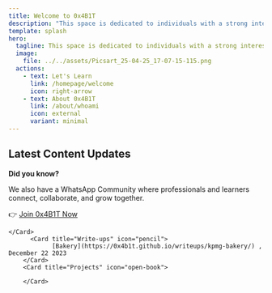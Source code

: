 ```yaml
---
title: Welcome to 0x4B1T
description: "This space is dedicated to individuals with a strong interest in the world of security. Here, you will find informative blogs, write-ups, roadmaps, resources, and more. Let’s break things down together."
template: splash
hero:
  tagline: This space is dedicated to individuals with a strong interest in the world of security. Here, you will find informative blogs, write-ups, roadmaps, resources, and more. Let’s break things down together.
  image:
    file: ../../assets/Picsart_25-04-25_17-07-15-115.png
  actions:
    - text: Let's Learn
      link: /homepage/welcome
      icon: right-arrow
    - text: About 0x4B1T
      link: /about/whoami
      icon: external
      variant: minimal
---
```



## Latest Content Updates


**Did you know?**  
  
We also have a WhatsApp Community where professionals and learners connect, collaborate, and grow together.  
  
👉 [Join 0x4B1T Now](https://chat.whatsapp.com/HOJpyncUr558i7hYtNZeer)
<CardGrid stagger>
	<Card title="Hackries" icon="star">
        </Card>
	<Card title="Articles" icon="document">
	
	</Card>
          <Card title="Write-ups" icon="pencil">
                [Bakery](https://0x4b1t.github.io/writeups/kpmg-bakery/) , December 22 2023
        </Card>
        <Card title="Projects" icon="open-book">
               
        </Card>
</CardGrid>
